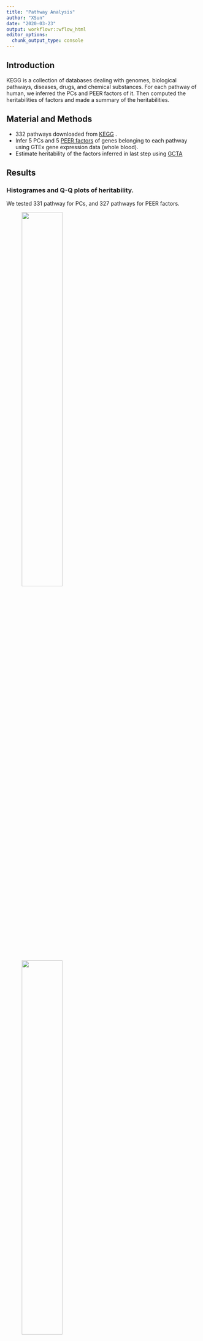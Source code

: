 ```yaml
---
title: "Pathway Analysis"
author: "XSun"
date: "2020-03-23"
output: workflowr::wflow_html
editor_options:
  chunk_output_type: console
---
```


## Introduction

KEGG is a collection of databases dealing with genomes, biological pathways, diseases, drugs, and chemical substances. For each pathway of human, we inferred the PCs and PEER factors of it. Then computed the heritabilities of factors and made a summary of the heritabilities.


## Material and Methods
- 332 pathways downloaded from [KEGG](https://www.genome.jp/kegg-bin/get_htext?hsa00001.keg) .
- Infer 5 PCs and 5 [PEER factors](https://github.com/PMBio/peer/wiki/Installation-instructions) of genes belonging to each pathway using GTEx gene expression data (whole blood).
- Estimate heritability of the factors inferred in last step using [GCTA]( https://cnsgenomics.com/software/gcta/#GREML)

## Results

### Histogrames and Q-Q plots of heritability.
We tested 331 pathway for PCs, and 327 pathways for PEER factors.


<figure class="half">
    <img src="https://github.com/xsun1229/pathway_analysis/raw/master/output/hist_pc_H.jpeg" width="50%">
    <img src="https://github.com/xsun1229/pathway_analysis/raw/master/output/hist_peer_H.jpeg" width="50%">
</figure>

<figure class="half">
    <img src="https://github.com/xsun1229/pathway_analysis/raw/master/output/qqplot_pc.jpeg" width="50%">
    <img src="https://github.com/xsun1229/pathway_analysis/raw/master/output/qqplot_peer.jpeg" width="50%">

</figure>



### 6 pathways that have p < 0.001.

04672 Intestinal immune network for IgA production [PATH:hsa04672]

04940 Type I diabetes mellitus [PATH:hsa04940]

05310 Asthma [PATH:hsa05310]

05320 Autoimmune thyroid disease [PATH:hsa05320]

05330 Allograft rejection [PATH:hsa05330]

05332 Graft-versus-host disease [PATH:hsa05332]

More details for these pathways:

PCs 

| pcs | V.G/Vpcs | SE       | zscore      | pval        | pwy                                                    |
|-----|----------|----------|-------------|-------------|--------------------------------------------------------|
| 1   | 1.00E-06 | 0.051299 | 1.95E-05    | 0.499992223 | 193-04672-Intestinal immune network for IgA production |
| 2   | 0.184676 | 0.130934 | 1.410451067 | 0.079203268 | 193                                                    |
| 3   | 0.241067 | 0.156027 | 1.545033872 | 0.061169035 | 193                                                    |
| 4   | 0.253084 | 0.180203 | 1.404438328 | 0.080094182 | 193                                                    |
| 5   | 0.999999 | 0.285125 | 3.507230162 | 0.000226399 | 193                                                    |
| 1   | 0.014928 | 0.049005 | 0.304621977 | 0.38032704  | 238-04940-Type I diabetes mellitus                     |
| 2   | 0.065321 | 0.076056 | 0.858854002 | 0.195210535 | 238                                                    |
| 3   | 0.202372 | 0.171709 | 1.17857538  | 0.11928365  | 238                                                    |
| 4   | 1.00E-06 | 0.041353 | 2.42E-05    | 0.499990353 | 238                                                    |
| 5   | 0.999999 | 0.298475 | 3.350361002 | 0.000403532 | 238                                                    |
| 1   | 1.00E-06 | 0.035349 | 2.83E-05    | 0.499988714 | 320                                                    |
| 2   | 0.180083 | 0.118248 | 1.522926392 | 0.063888561 | 320-05310-Asthma                                       |
| 3   | 0.999999 | 0.29807  | 3.354913275 | 0.000396949 | 320                                                    |
| 4   | 0.233747 | 0.164569 | 1.420358634 | 0.07775165  | 320                                                    |
| 5   | 0.059011 | 0.082245 | 0.717502584 | 0.236532021 | 320                                                    |
| 1   | 1.00E-06 | 0.033148 | 3.02E-05    | 0.499987965 | 321                                                    |
| 2   | 0.090302 | 0.099304 | 0.90934907  | 0.181582948 | 321-05320-Autoimmune thyroid disease                   |
| 3   | 0.086179 | 0.098528 | 0.87466507  | 0.190878086 | 321                                                    |
| 4   | 0.000577 | 0.032654 | 0.017670117 | 0.49295101  | 321                                                    |
| 5   | 0.999999 | 0.283358 | 3.529100996 | 0.000208487 | 321                                                    |
| 1   | 0.004783 | 0.037823 | 0.126457447 | 0.449684916 | 325-05330-Allograft rejection                          |
| 2   | 0.085104 | 0.092879 | 0.916288935 | 0.179757685 | 325                                                    |
| 3   | 0.289925 | 0.175926 | 1.647994043 | 0.049676947 | 325                                                    |
| 4   | 0.999999 | 0.290109 | 3.446976826 | 0.000283449 | 325                                                    |
| 5   | 0.14837  | 0.146034 | 1.015996275 | 0.15481558  | 325                                                    |
| 1   | 0.073995 | 0.100199 | 0.738480424 | 0.230111279 | 326-05332-Graft-versus-host disease                    |
| 2   | 0.079711 | 0.082892 | 0.961624765 | 0.168119063 | 326                                                    |
| 3   | 0.39054  | 0.189335 | 2.06269311  | 0.019570897 | 326                                                    |
| 4   | 0.999999 | 0.299503 | 3.33886138  | 0.000420613 | 326                                                    |
| 5   | 0.026065 | 0.060828 | 0.428503321 | 0.334142358 | 326                                                    |

PEER factors

| PEER | V.G/Vpeer | SE       | zscore      | pval        | pwy                                                    |
|------|-----------|----------|-------------|-------------|--------------------------------------------------------|
| 1    | 1.00E-06  | 0.052987 | 1.89E-05    | 0.499992471 | 193-04672-Intestinal immune network for IgA production |
| 2    | 0.16486   | 0.133667 | 1.233363508 | 0.108720087 | 193                                                    |
| 3    | 0.192969  | 0.150982 | 1.278092753 | 0.100608362 | 193                                                    |
| 4    | 0.340946  | 0.189605 | 1.798190976 | 0.036073375 | 193                                                    |
| 5    | 0.999999  | 0.297822 | 3.357706952 | 0.000392959 | 193                                                    |
| 1    | 0.0097    | 0.042336 | 0.229119426 | 0.409388048 | 238                                                    |
| 2    | 0.072127  | 0.081949 | 0.880144968 | 0.189390391 | 238-04940-Type I diabetes mellitus                     |
| 3    | 0.242952  | 0.171103 | 1.419916658 | 0.077815973 | 238                                                    |
| 4    | 1.00E-06  | 0.134382 | 7.44E-06    | 0.499997031 | 238                                                    |
| 5    | 0.999999  | 0.296602 | 3.371518061 | 0.000373776 | 238                                                    |
| 1    | 1.00E-06  | 0.040453 | 2.47E-05    | 0.499990138 | 320                                                    |
| 2    | 0.200375  | 0.132193 | 1.515776176 | 0.064787979 | 320-05310-Asthma                                       |
| 3    | 0.999999  | 0.296925 | 3.367850467 | 0.000378783 | 320                                                    |
| 4    | 0.238553  | 0.175677 | 1.35790684  | 0.087246623 | 320                                                    |
| 5    | 0.179899  | 0.163146 | 1.102687164 | 0.135081522 | 320                                                    |
| 1    | 1.00E-06  | 0.034226 | 2.92E-05    | 0.499988344 | 321                                                    |
| 2    | 0.070763  | 0.088961 | 0.795438451 | 0.21317925  | 321-05320-Autoimmune thyroid disease                   |
| 3    | 0.340131  | 0.176862 | 1.923143468 | 0.027231017 | 321                                                    |
| 4    | 0.999999  | 0.276513 | 3.616462879 | 0.000149328 | 321                                                    |
| 5    | 0.874147  | 0.258184 | 3.385752022 | 0.000354917 | 321                                                    |
| 1    | 0.000323  | 0.031457 | 0.010267985 | 0.495903739 | 325-05330-Allograft rejection                          |
| 2    | 0.074303  | 0.087989 | 0.84445783  | 0.199206809 | 325                                                    |
| 3    | 0.282142  | 0.175747 | 1.60538729  | 0.0542043   | 325                                                    |
| 4    | 0.999999  | 0.289522 | 3.453965502 | 0.000276204 | 325                                                    |
| 5    | 0.22603   | 0.168452 | 1.341806568 | 0.089829361 | 325                                                    |
| 1    | 0.060135  | 0.089191 | 0.67422722  | 0.250083433 | 326-05332-Graft-versus-host disease                    |
| 2    | 0.101562  | 0.095271 | 1.066032686 | 0.143204433 | 326                                                    |
| 3    | 0.321201  | 0.181533 | 1.769380774 | 0.038415176 | 326                                                    |
| 4    | 0.999999  | 0.293029 | 3.412628102 | 0.000321698 | 326                                                    |
| 5    | 0.181689  | 0.152813 | 1.188962981 | 0.117227117 | 326                                                    |

### Results of 'Type I diabetes mellitus' pathway (PCA). 

We performed association test between the fifth PC and all SNPs using Plink. Since SNPs in MHC has p < 1e-100, We show the results after removing MHC. 
Besides, we corrected the results for genotype PCs. We used Plink to compute 10 PCs and used them as corvariates in association test.  

Manhattan plot

<figure class="half">
    <img src="https://github.com/xsun1229/pathway_analysis/raw/master/output/man_noMHC_co.jpeg" width="50%">
</figure>   
QQ plot 

<figure class="half">
    <img src="https://github.com/xsun1229/pathway_analysis/raw/master/output/T1D_noMHC_co.jpeg" width="50%">
</figure>   

```r

```

